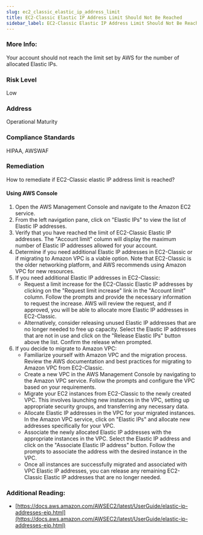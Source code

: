 ```yaml
---
slug: ec2_classic_elastic_ip_address_limit
title: EC2-Classic Elastic IP Address Limit Should Not Be Reached
sidebar_label: EC2-Classic Elastic IP Address Limit Should Not Be Reached
---
```


### More Info:

Your account should not reach the limit set by AWS for the number of allocated Elastic IPs.

### Risk Level

Low

### Address

Operational Maturity

### Compliance Standards

HIPAA, AWSWAF

### Remediation

How to remediate if EC2-Classic elastic IP address limit is reached?

#### Using AWS Console

1. Open the AWS Management Console and navigate to the Amazon EC2 service.
2. From the left navigation pane, click on "Elastic IPs" to view the list of Elastic IP addresses.
3. Verify that you have reached the limit of EC2-Classic Elastic IP addresses. The "Account limit" column will display the maximum number of Elastic IP addresses allowed for your account.
4. Determine if you need additional Elastic IP addresses in EC2-Classic or if migrating to Amazon VPC is a viable option. Note that EC2-Classic is the older networking platform, and AWS recommends using Amazon VPC for new resources.
5. If you need additional Elastic IP addresses in EC2-Classic:
   - Request a limit increase for the EC2-Classic Elastic IP addresses by clicking on the "Request limit increase" link in the "Account limit" column. Follow the prompts and provide the necessary information to request the increase. AWS will review the request, and if approved, you will be able to allocate more Elastic IP addresses in EC2-Classic.
   - Alternatively, consider releasing unused Elastic IP addresses that are no longer needed to free up capacity. Select the Elastic IP addresses that are not in use and click on the "Release Elastic IPs" button above the list. Confirm the release when prompted.
6. If you decide to migrate to Amazon VPC:
   - Familiarize yourself with Amazon VPC and the migration process. Review the AWS documentation and best practices for migrating to Amazon VPC from EC2-Classic.
   - Create a new VPC in the AWS Management Console by navigating to the Amazon VPC service. Follow the prompts and configure the VPC based on your requirements.
   - Migrate your EC2 instances from EC2-Classic to the newly created VPC. This involves launching new instances in the VPC, setting up appropriate security groups, and transferring any necessary data.
   - Allocate Elastic IP addresses in the VPC for your migrated instances. In the Amazon VPC service, click on "Elastic IPs" and allocate new addresses specifically for your VPC.
   - Associate the newly allocated Elastic IP addresses with the appropriate instances in the VPC. Select the Elastic IP address and click on the "Associate Elastic IP address" button. Follow the prompts to associate the address with the desired instance in the VPC.
   - Once all instances are successfully migrated and associated with VPC Elastic IP addresses, you can release any remaining EC2-Classic Elastic IP addresses that are no longer needed.


### Additional Reading:

- [https://docs.aws.amazon.com/AWSEC2/latest/UserGuide/elastic-ip-addresses-eip.html](https://docs.aws.amazon.com/AWSEC2/latest/UserGuide/elastic-ip-addresses-eip.html) 

